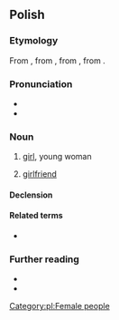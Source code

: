 ==Polish==

===Etymology===
From {{inh|pl|zlw-opl|dziewka}}, from {{m|zlw-opl|dziewa}}, from {{inh|pl|sla-pro|*děva}}, from {{inh|pl|ine-pro|*dʰeh₁(y)-}}.

===Pronunciation===
* {{pl-IPA}}
* {{audio|pl|pl-dziewczyna.ogg|audio}}

===Noun===
{{pl-noun|f|dim=dziewczynka}}

# [[girl]], young woman
#: {{syn|pl|dziewczę|dziewka}}
#: {{ant|pl|chłopak}}
# [[girlfriend]]

====Declension====
{{pl-decl-noun-f}}

====Related terms====
* {{q|adjective}} {{l|pl|dziewczęcy}}

===Further reading===
* {{R:pl:WSJP}}
* {{R:PWN}}

[[Category:pl:Female people]]